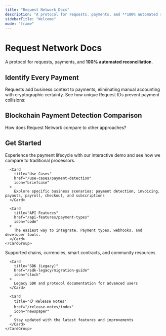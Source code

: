 ```yaml
---
title: "Request Network Docs"
description: "A protocol for requests, payments, and **100% automated reconciliation**. Requests add business context to payments, eliminating manual accounting with cryptographic certainty."
sidebarTitle: "Welcome"
mode: "frame"
---
```



<div style={{ padding: '2rem 2rem 0', maxWidth: '1400px', margin: '0 auto' }}>
  <div style={{ marginBottom: '2rem' }}>
    <h1 className="text-zinc-950 dark:text-white" style={{ fontSize: '2.5rem', fontWeight: 'bold', marginBottom: '1rem' }}>Request Network Docs</h1>
    <p style={{ fontSize: '1.125rem', color: 'var(--text-secondary)', lineHeight: '1.75' }}>
      A protocol for requests, payments, and <strong className="text-zinc-950 dark:text-white">100% automated reconciliation</strong>.
    </p>
  </div>

  <h2 className="text-zinc-950 dark:text-white" style={{ fontSize: '1.75rem', fontWeight: 'bold', marginTop: '3rem', marginBottom: '2rem' }}>
    Identify Every Payment
  </h2>

  <p style={{ fontSize: '1.125rem', color: 'var(--text-secondary)', lineHeight: '1.75', marginBottom: '2rem' }}>
    Requests add business context to payments, eliminating manual accounting with cryptographic certainty. See how unique Request IDs prevent payment collisions:
  </p>

  <div style={{ marginBottom: '4rem' }}>
    <IntegratedDemo />
  </div>

  <h2 className="text-zinc-950 dark:text-white" style={{ fontSize: '1.75rem', fontWeight: 'bold', marginTop: '3rem', marginBottom: '2rem' }}>
    Blockchain Payment Detection Comparison
  </h2>

  <p style={{ fontSize: '1.125rem', color: 'var(--text-secondary)', lineHeight: '1.75', marginBottom: '2rem' }}>
    How does Request Network compare to other approaches?
  </p>

  <div style={{ marginBottom: '4rem' }}>
    <ComparisonTable />
  </div>
  </div>

<div style={{ padding: '0 2rem', maxWidth: '1400px', margin: '0 auto' }}>
  <h2 className="text-zinc-950 dark:text-white" style={{ fontSize: '1.75rem', fontWeight: 'bold', marginTop: '3rem', marginBottom: '2rem' }}>Get Started</h2>
  
  <div style={{ marginBottom: '0.5rem' }}>
    <CardGroup cols={3}>
      <Card 
        title="🚀 Interactive Demo" 
        href="/quickstart"
        icon="rocket"
      >
        Experience the payment lifecycle with our interactive demo and see how we compare to traditional processors.
      </Card>

      <Card 
        title="Use Cases" 
        href="/use-cases/payment-detection"
        icon="briefcase"
      >
        Explore specific business scenarios: payment detection, invoicing, payouts, payroll, checkout, and subscriptions
      </Card>
      
      <Card 
        title="API Features" 
        href="/api-features/payment-types"
        icon="code"
      >
        The easiest way to integrate. Payment types, webhooks, and developer tools.
      </Card>
    </CardGroup>
  </div>

  <div style={{ marginBottom: '3rem' }}>
    <CardGroup cols={3}>
      <Card 
        title="🌐 Resources" 
        href="/resources/supported-chains-and-currencies"
        icon="globe"
      >
        Supported chains, currencies, smart contracts, and community resources
      </Card>

      <Card 
        title="SDK (Legacy)" 
        href="/sdk-legacy/migration-guide"
        icon="clock"
      >
        Legacy SDK and protocol documentation for advanced users
      </Card>
      
      <Card 
        title="📋 Release Notes" 
        href="/release-notes/index"
        icon="newspaper"
      >
        Stay updated with the latest features and improvements
      </Card>
    </CardGroup>
  </div>
</div>
